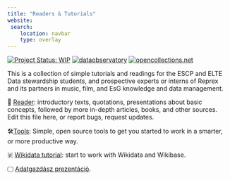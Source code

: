 ```yaml
---
title: "Readers & Tutorials"
website:
 search: 
    location: navbar
    type: overlay
---
```


<!-- badges: start -->

[![Project Status: WIP](https://www.repostatus.org/badges/latest/wip.svg)](https://www.repostatus.org/#wip) [![dataobservatory](https://img.shields.io/badge/ecosystem-dataobservatory.eu-3EA135.svg)](https://dataobservatory.eu/) [![opencollections.net](https://img.shields.io/badge/tutorials-opencollections.net-E88500.svg)](https://opencollections.net/documents/tutorials/index.html)

<!-- badges: end -->

This is a collection of simple tutorials and readings for the ESCP and ELTE Data stewardship students, and prospective experts or interns of Reprex and its partners in music, film, and EsG knowledge and data management.

📖 [Reader](https://opencollections.net/documents/tutorials/reader.html): introductory texts, quotations, presentations about basic concepts, followed by more in-depth articles, books, and other sources. Edit this file here, or report bugs, request updates.

🛠[️Tools](https://opencollections.net/documents/tutorials/personal-tools.html){target="_blank"}: Simple, open source tools to get you started to work in a smarter, or more productive way.

🇼 [Wikidata tutorial](https://opencollections.net/documents/tutorials/wikidata-tutorial.html): start to work with Wikidata and Wikibase.

🖵 [Adatgazdász prezentáció](https://opencollections.net/documents/tutorials/adatgazdasz.html#/title-slide).

